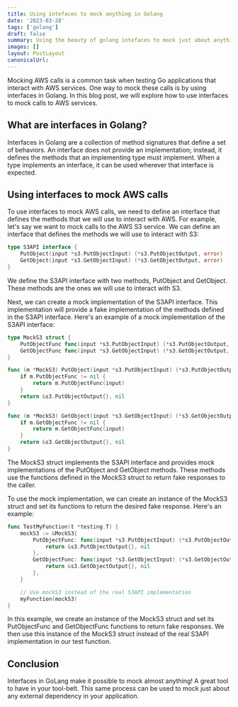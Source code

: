 ```yaml
---
title: Using intefaces to mock anything in Golang
date: '2023-03-28'
tags: ['golang']
draft: false
summary: Using the beauty of golang intefaces to mock just about anything 
images: []
layout: PostLayout
canonicalUrl:
---
```

Mocking AWS calls is a common task when testing Go applications that interact with AWS services. One way to mock these calls is by using interfaces in Golang. In this blog post, we will explore how to use interfaces to mock calls to AWS services.

## What are interfaces in Golang?
Interfaces in Golang are a collection of method signatures that define a set of behaviors. An interface does not provide an implementation; instead, it defines the methods that an implementing type must implement. When a type implements an interface, it can be used wherever that interface is expected.

## Using interfaces to mock AWS calls
To use interfaces to mock AWS calls, we need to define an interface that defines the methods that we will use to interact with AWS. For example, let's say we want to mock calls to the AWS S3 service. We can define an interface that defines the methods we will use to interact with S3:

```go
type S3API interface {
    PutObject(input *s3.PutObjectInput) (*s3.PutObjectOutput, error)
    GetObject(input *s3.GetObjectInput) (*s3.GetObjectOutput, error)
}
```

We define the S3API interface with two methods, PutObject and GetObject. These methods are the ones we will use to interact with S3.

Next, we can create a mock implementation of the S3API interface. This implementation will provide a fake implementation of the methods defined in the S3API interface. Here's an example of a mock implementation of the S3API interface:

```go
type MockS3 struct {
    PutObjectFunc func(input *s3.PutObjectInput) (*s3.PutObjectOutput, error)
    GetObjectFunc func(input *s3.GetObjectInput) (*s3.GetObjectOutput, error)
}

func (m *MockS3) PutObject(input *s3.PutObjectInput) (*s3.PutObjectOutput, error) {
    if m.PutObjectFunc != nil {
        return m.PutObjectFunc(input)
    }
    return &s3.PutObjectOutput{}, nil
}

func (m *MockS3) GetObject(input *s3.GetObjectInput) (*s3.GetObjectOutput, error) {
    if m.GetObjectFunc != nil {
        return m.GetObjectFunc(input)
    }
    return &s3.GetObjectOutput{}, nil
}
```


The MockS3 struct implements the S3API interface and provides mock implementations of the PutObject and GetObject methods. These methods use the functions defined in the MockS3 struct to return fake responses to the caller.

To use the mock implementation, we can create an instance of the MockS3 struct and set its functions to return the desired fake response. Here's an example:

```go
func TestMyFunction(t *testing.T) {
    mockS3 := &MockS3{
        PutObjectFunc: func(input *s3.PutObjectInput) (*s3.PutObjectOutput, error) {
            return &s3.PutObjectOutput{}, nil
        },
        GetObjectFunc: func(input *s3.GetObjectInput) (*s3.GetObjectOutput, error) {
            return &s3.GetObjectOutput{}, nil
        },
    }

    // Use mockS3 instead of the real S3API implementation
    myFunction(mockS3)
}
```

In this example, we create an instance of the MockS3 struct and set its PutObjectFunc and GetObjectFunc functions to return fake responses. 
We then use this instance of the MockS3 struct instead of the real S3API implementation in our test function.

## Conclusion
Interfaces in GoLang make it possible to mock almost anything! A great tool to have in your tool-belt. This same process can be used to mock just about any 
external dependency in your application.